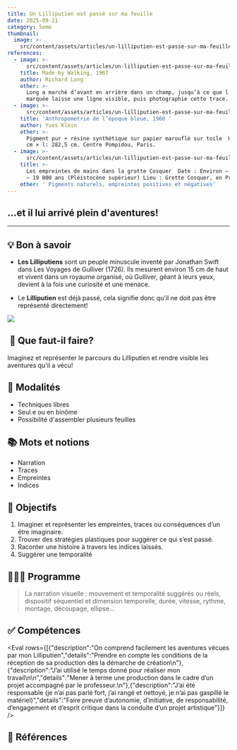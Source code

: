 ```yaml
---
title: Un Lilliputien est passé sur ma feuille
date: 2025-09-21
category: 5eme
thumbnail:
  image: >-
    src/content/assets/articles/un-lilliputien-est-passe-sur-ma-feuille/thumbnail/image.jpeg
references:
  - image: >-
      src/content/assets/articles/un-lilliputien-est-passe-sur-ma-feuille/references/0/image.jpeg
    title: Made by Walking, 1967
    author: Richard Long
    other: >-
      Long a marché d’avant en arrière dans un champ, jusqu’à ce que l’herbe
      marquée laisse une ligne visible, puis photographie cette trace.
  - image: >-
      src/content/assets/articles/un-lilliputien-est-passe-sur-ma-feuille/references/1/image.jpeg
    title: 'Anthropométrie de l’époque bleue, 1960 '
    author: Yves Klein
    other: >-
      Pigment pur + résine synthétique sur papier marouflé sur toile  H: 156,8
      cm × l: 282,5 cm. Centre Pompidou, Paris. 
  - image: >-
      src/content/assets/articles/un-lilliputien-est-passe-sur-ma-feuille/references/2/image.jpeg
    title: >-
      Les empreintes de mains dans la grotte Cosquer  Date : Environ – 27 000 à
      – 19 000 ans (Pléistocène supérieur) Lieu : Grotte Cosquer, en Provence
    other: ' Pigments naturels, empreintes positives et négatives'
---
```

## ...et il lui arrivé plein d'aventures!

---

## 💡 Bon à savoir

* **Les Lilliputiens** sont un peuple minuscule inventé par Jonathan Swift dans Les Voyages de Gulliver (1726). Ils mesurent environ 15 cm de haut et vivent dans un royaume organisé, où Gulliver, géant à leurs yeux, devient à la fois une curiosité et une menace.

- Le **Lilliputien** est déjà passé, cela signifie donc qu'il ne doit pas être représenté directement!

![](src/content/assets/articles/un-lilliputien-est-passe-sur-ma-feuille/71uWhZe2ofL._SY342_.jpg)

##  🤨 Que faut-il faire?

Imaginez et représenter le parcours du Lilliputien et rendre visible les aventures qu'il a vécu!

## 🧐 Modalités

* Techniques libres
* Seul.e ou en binôme
* Possibilité d'assembler plusieurs feuilles

## 📚 Mots et notions

* Narration
* Traces
* Empreintes
* Indices

## 🏁 Objectifs

1. Imaginer et représenter les empreintes, traces ou conséquences d’un être imaginaire.
2. Trouver des stratégies plastiques pour suggérer ce qui s’est passé.
3. Raconter une histoire à travers les indices laissés.
4. Suggérer une temporalité

## 👩🏼‍🏫 Programme

> La narration visuelle : mouvement et temporalité suggérés ou réels, dispositif séquentiel et dimension temporelle, durée, vitesse, rythme, montage, découpage, ellipse...

## ✅ Compétences

<Eval rows={[{"description":"On comprend facilement les aventures vécues par mon Lilliputien","details":"Prendre en compte les conditions de la réception de sa production dès la démarche de création\n"},{"description":"J’ai utilisé le temps donné pour réaliser mon travail\n\n","details":"Mener à terme une production dans le cadre d’un projet accompagné par le professeur.\n"},{"description":"J’ai été responsable (je n’ai pas parlé fort, j’ai rangé et nettoyé, je n’ai pas gaspillé le matériel)","details":"Faire preuve d’autonomie, d’initiative, de responsabilité, d’engagement et d’esprit critique dans la conduite d’un projet artistique"}]} />

## 👀 Références
